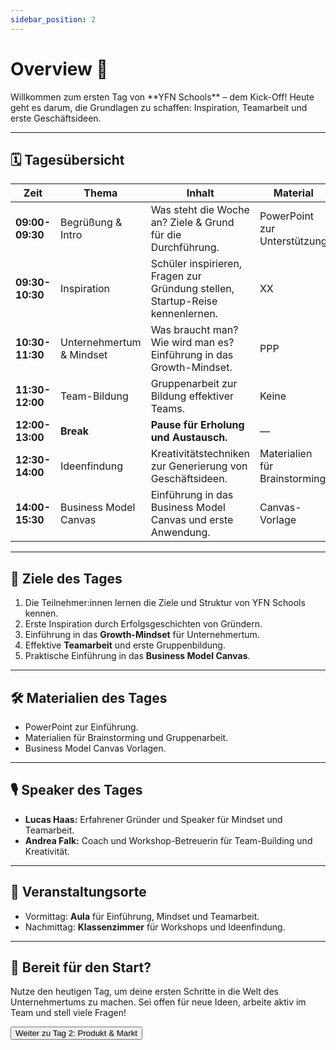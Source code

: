 ```yaml
---
sidebar_position: 2
---
```


# Overview 🚀

<Admonition type="info" icon="🎯">
  Willkommen zum ersten Tag von **YFN Schools** – dem Kick-Off!  
  Heute geht es darum, die Grundlagen zu schaffen: Inspiration, Teamarbeit und erste Geschäftsideen.
</Admonition>

---

## 🗓️ **Tagesübersicht**

| **Zeit**     | **Thema**              | **Inhalt**                                                                 | **Material**               | **Speaker**   | **Betreuer**   | **Ort**        |
|--------------|-------------------------|----------------------------------------------------------------------------|----------------------------|--------------|--------------|---------------|
| **09:00-09:30** | Begrüßung & Intro       | Was steht die Woche an? Ziele & Grund für die Durchführung.                 | PowerPoint zur Unterstützung | Lucas Haas   | Andrea Falk   | Aula          |
| **09:30-10:30** | Inspiration            | Schüler inspirieren, Fragen zur Gründung stellen, Startup-Reise kennenlernen. | XX                         | XX           | Andrea Falk   | Aula          |
| **10:30-11:30** | Unternehmertum & Mindset | Was braucht man? Wie wird man es? Einführung in das Growth-Mindset.         | PPP                        | Lucas Haas   | Andrea Falk   | Aula          |
| **11:30-12:00** | Team-Bildung           | Gruppenarbeit zur Bildung effektiver Teams.                                 | Keine                      | Lucas Haas   | Andrea Falk   | Aula          |
| **12:00-13:00** | **Break**              | **Pause für Erholung und Austausch.**                                       | —                          | —            | —            | —             |
| **12:30-14:00** | Ideenfindung           | Kreativitätstechniken zur Generierung von Geschäftsideen.                   | Materialien für Brainstorming | —            | —            | Klassenzimmer |
| **14:00-15:30** | Business Model Canvas  | Einführung in das Business Model Canvas und erste Anwendung.                | Canvas-Vorlage             | —            | —            | Klassenzimmer |

---

## 🎯 **Ziele des Tages**

1. Die Teilnehmer:innen lernen die Ziele und Struktur von YFN Schools kennen.  
2. Erste Inspiration durch Erfolgsgeschichten von Gründern.  
3. Einführung in das **Growth-Mindset** für Unternehmertum.  
4. Effektive **Teamarbeit** und erste Gruppenbildung.  
5. Praktische Einführung in das **Business Model Canvas**.  

---

## 🛠️ **Materialien des Tages**

- PowerPoint zur Einführung.  
- Materialien für Brainstorming und Gruppenarbeit.  
- Business Model Canvas Vorlagen.  

---

## 🎙️ **Speaker des Tages**

- **Lucas Haas:** Erfahrener Gründer und Speaker für Mindset und Teamarbeit.  
- **Andrea Falk:** Coach und Workshop-Betreuerin für Team-Building und Kreativität.  

---

## 📍 **Veranstaltungsorte**

- Vormittag: **Aula** für Einführung, Mindset und Teamarbeit.  
- Nachmittag: **Klassenzimmer** für Workshops und Ideenfindung.  

---

## 🚀 **Bereit für den Start?**

Nutze den heutigen Tag, um deine ersten Schritte in die Welt des Unternehmertums zu machen. Sei offen für neue Ideen, arbeite aktiv im Team und stell viele Fragen!

<Button destination="/roadmap/docs/yfn-school/day-2">
  Weiter zu Tag 2: Produkt & Markt
</Button>